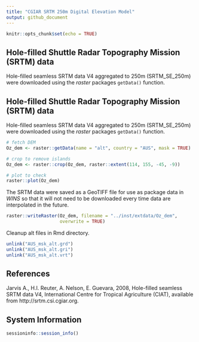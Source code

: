 ```yaml
---
title: "CGIAR SRTM 250m Digital Elevation Model"
output: github_document
---
```


```r
knitr::opts_chunk$set(echo = TRUE)
```

## Hole-filled Shuttle Radar Topography Mission (SRTM) data

Hole-filled seamless SRTM data V4 aggregated to 250m (SRTM_SE_250m) were
downloaded using the _raster_ packages `getData()` function.

## Hole-filled Shuttle Radar Topography Mission (SRTM) data

Hole-filled seamless SRTM data V4 aggregated to 250m (SRTM_SE_250m) were
downloaded using the _raster_ packages `getData()` function.

```r
# fetch DEM
Oz_dem <- raster::getData(name = "alt", country = "AUS", mask = TRUE)

# crop to remove islands
Oz_dem <- raster::crop(Oz_dem, raster::extent(114, 155, -45, -9))

# plot to check
raster::plot(Oz_dem)
```

The SRTM data were saved as a GeoTIFF file for use as package data in _WINS_ so
that it will not need to be downloaded every time data are interpolated in the
future.

```r
raster::writeRaster(Oz_dem, filename = "../inst/extdata/Oz_dem",
                    overwrite = TRUE)
```

Cleanup alt files in Rmd directory.

```r
unlink("AUS_msk_alt.grd")
unlink("AUS_msk_alt.gri")
unlink("AUS_msk_alt.vrt")
```

## References

Jarvis A., H.I. Reuter, A.  Nelson, E. Guevara, 2008, Hole-filled seamless SRTM
data V4, International  Centre for Tropical  Agriculture (CIAT), available from
http://srtm.csi.cgiar.org.

## System Information

```r
sessioninfo::session_info()
```
